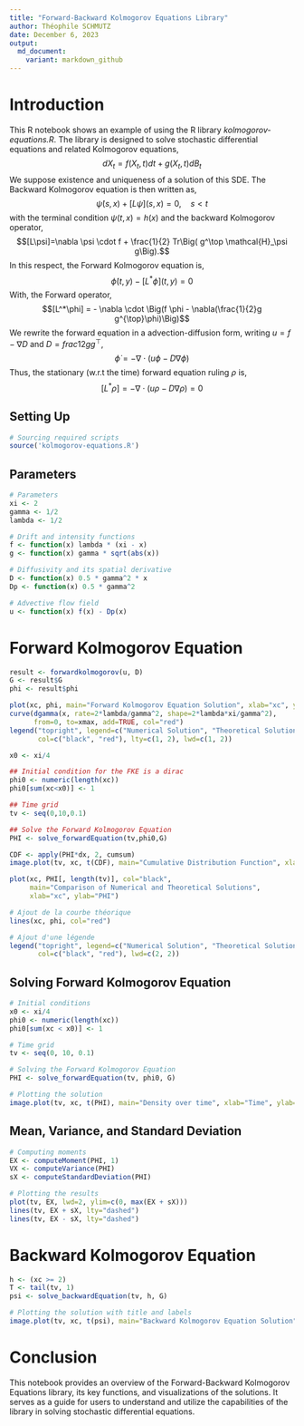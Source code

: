```yaml
---
title: "Forward-Backward Kolmogorov Equations Library"
author: Théophile SCHMUTZ
date: December 6, 2023
output: 
  md_document:
    variant: markdown_github
---
```


# Introduction

This R notebook shows an example of using the R library *kolmogorov-equations.R*. The library is designed to solve stochastic differential equations and related Kolmogorov equations,
$$dX_t = f(X_t,t)dt + g(X_t,t)dB_t$$
We suppose existence and uniqueness of a solution of this SDE. The Backward Kolmogorov equation is then written as, 
$$\dot \psi(s,x) + [L \psi] (s,x) = 0, \quad s < t$$
with the terminal condition $\psi(t,x)=h(x)$ and the backward Kolmogorov operator, 
$$[L\psi]=\nabla \psi \cdot f + \frac{1}{2} Tr\Big( g^\top \mathcal{H}_\psi g\Big).$$
In this respect, the Forward Kolmogorov equation is, 
$$\dot \phi(t,y) - [L^*\phi](t,y)=0$$
With, the Forward operator, 
$$[L^*\phi] = - \nabla \cdot \Big(f \phi - \nabla(\frac{1}{2}g g^{\top}\phi)\Big)$$
We rewrite the forward equation in a advection-diffusion form, writing $u = f - \nabla D$ and $D = frac{1}{2}g g^{\top}$, 
$$\dot \phi = - \nabla \cdot (u\phi - D \nabla \phi)$$
Thus, the stationary (w.r.t the time) forward equation ruling $\rho$ is, 
$$[L^* \rho] =  - \nabla \cdot (u\rho - D \nabla \rho) = 0$$


## Setting Up

```r
# Sourcing required scripts
source('kolmogorov-equations.R')
```

## Parameters

```r
# Parameters
xi <- 2
gamma <- 1/2
lambda <- 1/2

# Drift and intensity functions
f <- function(x) lambda * (xi - x)
g <- function(x) gamma * sqrt(abs(x))

# Diffusivity and its spatial derivative
D <- function(x) 0.5 * gamma^2 * x
Dp <- function(x) 0.5 * gamma^2

# Advective flow field
u <- function(x) f(x) - Dp(x)
```

# Forward Kolmogorov Equation

```r
result <- forwardkolmogorov(u, D)
G <- result$G
phi <- result$phi

plot(xc, phi, main="Forward Kolmogorov Equation Solution", xlab="xc", ylab="phi")
curve(dgamma(x, rate=2*lambda/gamma^2, shape=2*lambda*xi/gamma^2), 
      from=0, to=xmax, add=TRUE, col="red")
legend("topright", legend=c("Numerical Solution", "Theoretical Solution"),
       col=c("black", "red"), lty=c(1, 2), lwd=c(1, 2))
```


```r
x0 <- xi/4

## Initial condition for the FKE is a dirac
phi0 <- numeric(length(xc))
phi0[sum(xc<x0)] <- 1 

## Time grid
tv <- seq(0,10,0.1)

## Solve the Forward Kolmogorov Equation
PHI <- solve_forwardEquation(tv,phi0,G)

CDF <- apply(PHI*dx, 2, cumsum)
image.plot(tv, xc, t(CDF), main="Cumulative Distribution Function", xlab="Time", ylab="x")
```


```r
plot(xc, PHI[, length(tv)], col="black", 
     main="Comparison of Numerical and Theoretical Solutions",
     xlab="xc", ylab="PHI")

# Ajout de la courbe théorique
lines(xc, phi, col="red")

# Ajout d'une légende
legend("topright", legend=c("Numerical Solution", "Theoretical Solution"),
       col=c("black", "red"), lwd=c(2, 2))
```

## Solving Forward Kolmogorov Equation

```r
# Initial conditions
x0 <- xi/4
phi0 <- numeric(length(xc))
phi0[sum(xc < x0)] <- 1

# Time grid
tv <- seq(0, 10, 0.1)

# Solving the Forward Kolmogorov Equation
PHI <- solve_forwardEquation(tv, phi0, G)

# Plotting the solution
image.plot(tv, xc, t(PHI), main="Density over time", xlab="Time", ylab="xc")
```

## Mean, Variance, and Standard Deviation

```r
# Computing moments
EX <- computeMoment(PHI, 1)
VX <- computeVariance(PHI)
sX <- computeStandardDeviation(PHI)

# Plotting the results
plot(tv, EX, lwd=2, ylim=c(0, max(EX + sX)))
lines(tv, EX + sX, lty="dashed")
lines(tv, EX - sX, lty="dashed")
```

# Backward Kolmogorov Equation

```r
h <- (xc >= 2)
T <- tail(tv, 1)
psi <- solve_backwardEquation(tv, h, G)

# Plotting the solution with title and labels
image.plot(tv, xc, t(psi), main="Backward Kolmogorov Equation Solution", xlab="Time", ylab="xc")
```

# Conclusion

This notebook provides an overview of the Forward-Backward Kolmogorov Equations library, its key functions, and visualizations of the solutions. It serves as a guide for users to understand and utilize the capabilities of the library in solving stochastic differential equations.


